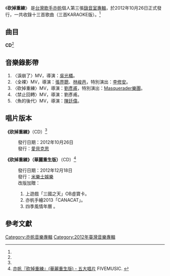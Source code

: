 {{Infobox Album
| Name  = 砍掉重練
| Type  = 專輯
| Cover  = Ciwas Restart Cover.jpg
| Artist  = [[亦帆|亦帆]]
| Released   = 2012年10月26日<ref name="fiveMusic">[http://www.5music.com.tw/CDList-C.asp?cdno=433475679191 亦帆『砍掉重練』 - 五大唱片] FIVEMUSIC. {{zh-tw}}</ref>
| Recorded  = 2012年9月<ref name="isrc">[http://isrc.ncl.edu.tw/music_view.aspx?item=11900 亦帆『砍掉重練』 - 國際標準錄音錄影資料代碼查詢系統] ISRC. {{zh-tw}}</ref>
| Genre = [[華語流行音樂|華語流行音樂]]
| Length = 55分21秒<ref name="isrc" />
| Label = [[米樂士娛樂|米樂士娛樂]]<ref name="isrc" />
| Producer =
| Last album = [[昨天的天堂|昨天的天堂]]<br /><small>2010年</small>
| This album = '''砍掉重練'''<br /><small>2012年</small>
| Next album = [[另存心檔|另存心檔]]<br /><small>2013年</small>
}}
《'''砍掉重練'''》 是[[台灣|台灣]][[歌手|歌手]][[亦帆|亦帆]]個人第三張[[錄音室專輯|錄音室專輯]]，於2012年10月26日正式發行，一共收錄十三首歌曲（三首KARAOKE版）。<ref name="fiveMusic" />

==曲目==
'''CD'''<ref name="isrc" />
{{Tracklist

| longnote_column = yes
| all_music = [[方文良|方文良]]
| lyrics_credits = yes
| arranger_credits = yes
| all_note = yes

| title1 = 砍掉重練
| music1 = 方文良
| lyrics1 = 方文良
| arranger1 = [[奧斯卡|奧斯卡]]
| producer1 = 
| longnote1 =  線上遊戲「[[三國之天|三國之天]]」主題曲
| length1 = 4:05

| title2 = 淚崩了
| music2 = 方文良
| lyrics2 = [[十方|十方]]
| arranger2 = [[許恆瑞|許恆瑞]]
| producer2 = 
| longnote2 = 電視劇《[[後宮甄嬛傳|後宮甄嬛傳]]》片尾曲
| length2 = 5:03

| title3 = 全裸
| music3 = 方文良
| lyrics3 = 十方
| arranger3 = 方文良
| producer3 = 
| longnote3 = 
| length3 = 3:41

| title4 = 一個地球的重量
| music4 = 方文良
| lyrics4 = [[陳靜楠|陳靜楠]]
| arranger4 = 方文良
| producer4 = 
| longnote4 = 
| length4 = 4:35

| title5 = 你到百慕達 我去撒哈拉
| music5 = 方文良
| lyrics5 = 陳靜楠
| arranger5 = 方文良
| producer5 = 
| longnote5 = feat. [[歐得洋|歐得洋]]
| length5 = 4:18

| title6 = 禁止回轉
| music6 = 方文良
| lyrics6 = 十方
| arranger6 = [[許恆瑞|許恆瑞]]
| producer6 = 
| longnote6 = 電視劇《[[危險的女人|危險的女人]]》片尾曲
| length6 = 4:07

| title7 = 魚的後代
| music7 = 方文良
| lyrics7 = 十方
| arranger7 = 方文良
| producer7 = 
| longnote7 = 
| length7 = 5:58

| title8 = 違建
| music8 = 方文良
| lyrics8 = 十方
| arranger8 = 方文良
| producer8 = 
| longnote8 = 
| length8 = 4:52

| title9 = Merry X'mas 2025
| music9 = 方文良
| lyrics9 = 方文良
| arranger9 = 方文良
| producer9 = 
| longnote9 = 
| length9 = 3:31

| title10 = 花唱
| music10 = [[齊藤良|齊藤良]]
| lyrics10 = 陳靜楠
| arranger10 = 方文良
| producer10 = 
| longnote10 = 作曲：齊藤良
| length10 = 2:22

| title11 = 砍掉重練
| note11 = KARAOKE版
| music11 = 方文良
| lyrics11 = 方文良
| arranger11 = 奧斯卡
| producer11 = 
| longnote11 = 
| length11 = 4:05

| title12 = 全裸
| note12 = KARAOKE版
| music12 = 方文良
| lyrics12 = 十方
| arranger12 = 方文良
| producer12 = 
| longnote12 = 
| length12 = 3:41

| title13 = 淚崩了
| note13 = KARAOKE版
| music13 = 方文良
| lyrics13 = 十方
| arranger13 = [[許恆瑞|許恆瑞]]
| producer13 = 
| longnote13 = 
| length13 = 5:03

| total_length = 55:21
}}

==音樂錄影帶==
#〈淚崩了〉MV，導演：[[吳光檥|吳光檥]]。
#〈全裸〉MV，導演：[[張界聰|張界聰]]、[[林峻邑|林峻邑]]，特別演出：[[李修安|李修安]]。
#〈砍掉重練〉MV，導演：[[劉彥甫|劉彥甫]]，特別演出：[[Masquerader樂團|Masquerader樂團]]。
#〈禁止回轉〉MV，導演：劉彥甫。
#〈魚的後代〉MV，導演：[[陳廷偉|陳廷偉]]。

==唱片版本==
{{col-begin}}
{{col-2}}
'''《砍掉重練》'''（CD）<ref name="fiveMusic" />
:發行日期：2012年10月26日
:發行：[[愛貝克思|愛貝克思]]
{{col-2}}
'''《砍掉重練》（華麗重生版）'''（CD）<ref>[http://www.5music.com.tw/CDList-C.asp?cdno=433495678992 亦帆『砍掉重練』(華麗重生版) - 五大唱片] {{Wayback|url=http://www.5music.com.tw/CDList-C.asp?cdno=433495678992 |date=20140202165329 }} FIVEMUSIC. {{zh-tw}}</ref>
:發行日期：2012年12月18日
:發行：[[米樂士娛樂|米樂士娛樂]]
:改版加贈：
:#上遊戲「三國之天」OB虛寶卡。
:#亦帆手繪2013「CANACAT」。
:#四季風情年曆 。
{{col-end}}

==參考文獻==
<references/>

[[Category:亦帆音樂專輯|Category:亦帆音樂專輯]]
[[Category:2012年臺灣音樂專輯|Category:2012年臺灣音樂專輯]]